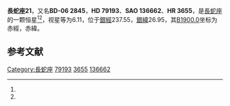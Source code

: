 {{Starbox begin
| name = 長蛇座21
}}
{{Starbox observe
| epoch = [[J2000.0|J2000.0]]
| constell = [[長蛇座|長蛇座]]<ref name=SIMBAD>{{cite web
 | url=http://simbad.u-strasbg.fr/simbad/sim-id?Ident=HR+3655
 | title =Pulsating variable Star
 | publisher=Centre de Données astronomiques de Strasbourg
 | work=SIMBAD
 | accessdate=2012-07-13}}</ref><ref name=DATA>{{cite web
 | url=http://vizier.u-strasbg.fr/viz-bin/VizieR-5?-out.add=.&-source=5050&-corr=PK=HR&-out.max=9999&HR=3655
 | title=VizieR Detailed Page
 | accessdate=2012-07-13
 | archive-date=2016-03-05
 | archive-url=https://web.archive.org/web/20160305000320/http://vizier.u-strasbg.fr/viz-bin/VizieR-5?-out.add=.&-source=5050&-corr=PK=HR&-out.max=9999&HR=3655
 | dead-url=no
 }}</ref>
| 星官 = 
| ra = {{RA|9|12|26}}<ref name=SIMBAD /><ref name=DATA />
| dec = {{DEC|-7|6|35}}<ref name=SIMBAD /><ref name=DATA />
| appmag_v = 6.11<ref name=SIMBAD /><ref name=DATA />
}}
{{Starbox character
| class = A3III:m+A0V:<ref name=SIMBAD /><ref name=DATA />
| b-v = 0.22<ref name=SIMBAD /><ref name=DATA />
| u-b = 0.12<ref name=SIMBAD /><ref name=DATA />
| r-i = 0.12<ref name=SIMBAD /><ref name=DATA />
| variable = 
}}
{{Starbox astrometry
| radial_v = 0.12
| prop_mo_ra = -4
| parallax = 
| p_error = 
}}
{{Starbox catalog
| names =BD-06 2845，[[SAO星表|SAO]] 136662，[[HD星表|HD]] 79193，[[HR星表|HR]] 3655}}
{{Starbox reference |Simbad=HR+3655}}
{{Starbox end}}

'''長蛇座21'''，又名'''BD-06 2845'''，'''HD 79193'''、'''SAO 136662'''、'''HR 3655'''，是[[長蛇座|長蛇座]]的一颗恒星<ref name=SIMBAD /><ref name=DATA />，视星等为6.11，位于[[銀道座標系|銀經]]237.55，[[銀道座標系|銀緯]]26.95，其[[B1900.0|B1900.0]]坐标为赤經{{RA|9|7|29.7}}，赤緯{{DEC|-6|26.95|59}}。

== 参考文献 ==
{{reflist}}

{{star-stub}}

{{長蛇座恒星}}
{{星官|星宿|7|15}}
[[Category:長蛇座|Category:長蛇座]]
[[Category:HD和HDE天體|79193]]
[[Category:HR天體|3655]]
[[Category:SAO天體|136662]]